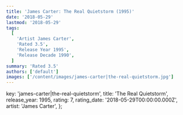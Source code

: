 ```yaml
---
title: 'James Carter: The Real Quietstorm (1995)'
date: '2018-05-29'
lastmod: '2018-05-29'
tags:
  [
    'Artist James Carter',
    'Rated 3.5',
    'Release Year 1995',
    'Release Decade 1990',
  ]
summary: 'Rated 3.5'
authors: ['default']
images: ['/content/images/james-carter|the-real-quietstorm.jpg']
---
```


  key: 'james-carter|the-real-quietstorm',
  title: 'The Real Quietstorm',
  release_year: 1995,
  rating: 7,
  rating_date: '2018-05-29T00:00:00.000Z',
  artist: 'James Carter',
};

<MusicRating data={data} />
